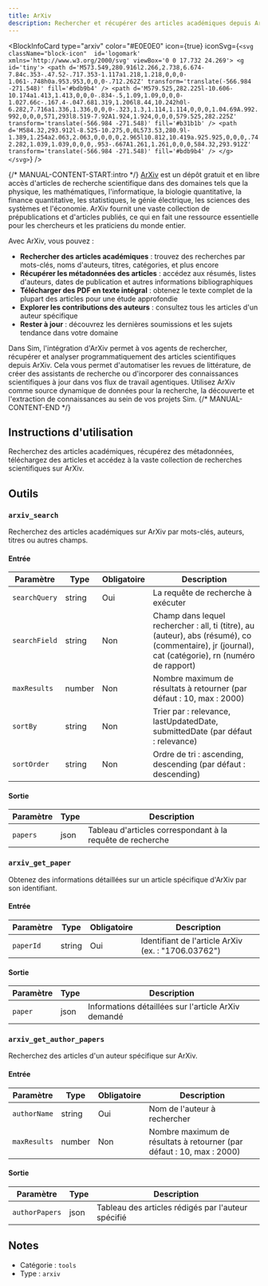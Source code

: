 ```yaml
---
title: ArXiv
description: Rechercher et récupérer des articles académiques depuis ArXiv
---
```



<BlockInfoCard 
  type="arxiv"
  color="#E0E0E0"
  icon={true}
  iconSvg={`<svg className="block-icon"  id='logomark' xmlns='http://www.w3.org/2000/svg' viewBox='0 0 17.732 24.269'>
      <g id='tiny'>
        <path
          d='M573.549,280.916l2.266,2.738,6.674-7.84c.353-.47.52-.717.353-1.117a1.218,1.218,0,0,0-1.061-.748h0a.953.953,0,0,0-.712.262Z'
          transform='translate(-566.984 -271.548)'
          fill='#bdb9b4'
        />
        <path
          d='M579.525,282.225l-10.606-10.174a1.413,1.413,0,0,0-.834-.5,1.09,1.09,0,0,0-1.027.66c-.167.4-.047.681.319,1.206l8.44,10.242h0l-6.282,7.716a1.336,1.336,0,0,0-.323,1.3,1.114,1.114,0,0,0,1.04.69A.992.992,0,0,0,571,293l8.519-7.92A1.924,1.924,0,0,0,579.525,282.225Z'
          transform='translate(-566.984 -271.548)'
          fill='#b31b1b'
        />
        <path
          d='M584.32,293.912l-8.525-10.275,0,0L573.53,280.9l-1.389,1.254a2.063,2.063,0,0,0,0,2.965l10.812,10.419a.925.925,0,0,0,.742.282,1.039,1.039,0,0,0,.953-.667A1.261,1.261,0,0,0,584.32,293.912Z'
          transform='translate(-566.984 -271.548)'
          fill='#bdb9b4'
        />
      </g>
    </svg>`}
/>

{/* MANUAL-CONTENT-START:intro */}
[ArXiv](https://arxiv.org/) est un dépôt gratuit et en libre accès d'articles de recherche scientifique dans des domaines tels que la physique, les mathématiques, l'informatique, la biologie quantitative, la finance quantitative, les statistiques, le génie électrique, les sciences des systèmes et l'économie. ArXiv fournit une vaste collection de prépublications et d'articles publiés, ce qui en fait une ressource essentielle pour les chercheurs et les praticiens du monde entier.

Avec ArXiv, vous pouvez :

- **Rechercher des articles académiques** : trouvez des recherches par mots-clés, noms d'auteurs, titres, catégories, et plus encore
- **Récupérer les métadonnées des articles** : accédez aux résumés, listes d'auteurs, dates de publication et autres informations bibliographiques
- **Télécharger des PDF en texte intégral** : obtenez le texte complet de la plupart des articles pour une étude approfondie
- **Explorer les contributions des auteurs** : consultez tous les articles d'un auteur spécifique
- **Rester à jour** : découvrez les dernières soumissions et les sujets tendance dans votre domaine

Dans Sim, l'intégration d'ArXiv permet à vos agents de rechercher, récupérer et analyser programmatiquement des articles scientifiques depuis ArXiv. Cela vous permet d'automatiser les revues de littérature, de créer des assistants de recherche ou d'incorporer des connaissances scientifiques à jour dans vos flux de travail agentiques. Utilisez ArXiv comme source dynamique de données pour la recherche, la découverte et l'extraction de connaissances au sein de vos projets Sim.
{/* MANUAL-CONTENT-END */}

## Instructions d'utilisation

Recherchez des articles académiques, récupérez des métadonnées, téléchargez des articles et accédez à la vaste collection de recherches scientifiques sur ArXiv.

## Outils

### `arxiv_search`

Recherchez des articles académiques sur ArXiv par mots-clés, auteurs, titres ou autres champs.

#### Entrée

| Paramètre | Type | Obligatoire | Description |
| --------- | ---- | ----------- | ----------- |
| `searchQuery` | string | Oui | La requête de recherche à exécuter |
| `searchField` | string | Non | Champ dans lequel rechercher : all, ti \(titre\), au \(auteur\), abs \(résumé\), co \(commentaire\), jr \(journal\), cat \(catégorie\), rn \(numéro de rapport\) |
| `maxResults` | number | Non | Nombre maximum de résultats à retourner \(par défaut : 10, max : 2000\) |
| `sortBy` | string | Non | Trier par : relevance, lastUpdatedDate, submittedDate \(par défaut : relevance\) |
| `sortOrder` | string | Non | Ordre de tri : ascending, descending \(par défaut : descending\) |

#### Sortie

| Paramètre | Type | Description |
| --------- | ---- | ----------- |
| `papers` | json | Tableau d'articles correspondant à la requête de recherche |

### `arxiv_get_paper`

Obtenez des informations détaillées sur un article spécifique d'ArXiv par son identifiant.

#### Entrée

| Paramètre | Type | Obligatoire | Description |
| --------- | ---- | ----------- | ----------- |
| `paperId` | string | Oui | Identifiant de l'article ArXiv \(ex. : "1706.03762"\) |

#### Sortie

| Paramètre | Type | Description |
| --------- | ---- | ----------- |
| `paper` | json | Informations détaillées sur l'article ArXiv demandé |

### `arxiv_get_author_papers`

Recherchez des articles d'un auteur spécifique sur ArXiv.

#### Entrée

| Paramètre | Type | Obligatoire | Description |
| --------- | ---- | ----------- | ----------- |
| `authorName` | string | Oui | Nom de l'auteur à rechercher |
| `maxResults` | number | Non | Nombre maximum de résultats à retourner \(par défaut : 10, max : 2000\) |

#### Sortie

| Paramètre | Type | Description |
| --------- | ---- | ----------- |
| `authorPapers` | json | Tableau des articles rédigés par l'auteur spécifié |

## Notes

- Catégorie : `tools`
- Type : `arxiv`
